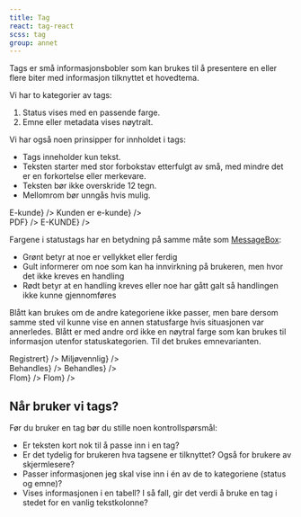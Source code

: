 ```yaml
---
title: Tag
react: tag-react
scss: tag
group: annet
---
```



<Ingress>
    Tags er små informasjonsbobler som kan brukes til å presentere en eller flere biter med informasjon tilknyttet et
    hovedtema.
</Ingress>

Vi har to kategorier av tags:

1.  Status vises med en passende farge.
2.  Emne eller metadata vises nøytralt.

<ComponentExample title="Tag" component={TagExample} codeExample={tagExampleCode} knobs={tagExampleKnobs} />

Vi har også noen prinsipper for innholdet i tags:

-   Tags inneholder kun tekst.
-   Teksten starter med stor forbokstav etterfulgt av små, med mindre det er en forkortelse eller merkevare.
-   Teksten bør ikke overskride 12 tegn.
-   Mellomrom bør unngås hvis mulig.

<div>
    <DoDontExample
        type="do"
        description="Kort tekst"
        content={<Tag className="jkl-spacing-2xs--right jkl-spacing-2xs--top">E-kunde</Tag>}
    />
    <DoDontExample
        type="dont"
        description="Lang tekst"
        content={<Tag className="jkl-spacing-2xs--right jkl-spacing-2xs--top">Kunden er e-kunde</Tag>}
    />
</div>
<div>
    <DoDontExample
        type="do"
        description="Forkortelse"
        content={<Tag className="jkl-spacing-2xs--right jkl-spacing-2xs--top">PDF</Tag>}
    />
    <DoDontExample
        type="dont"
        description="Alt som versaler"
        content={<Tag className="jkl-spacing-2xs--right jkl-spacing-2xs--top">E-KUNDE</Tag>}
    />
</div>

Fargene i statustags har en betydning på samme måte som [MessageBox](/komponenter/messagebox):

-   Grønt betyr at noe er vellykket eller ferdig
-   Gult informerer om noe som kan ha innvirkning på brukeren, men hvor det ikke kreves en handling
-   Rødt betyr at en handling kreves eller noe har gått galt så handlingen ikke kunne gjennomføres

Blått kan brukes om de andre kategoriene ikke passer, men bare dersom samme sted vil kunne vise en annen statusfarge hvis situasjonen var annerledes. Blått er med andre ord ikke en nøytral farge som kan brukes til informasjon utenfor statuskategorien. Til det brukes emnevarianten.

<div>
    <DoDontExample
        type="do"
        description="Status"
        content={<SuccessTag className="jkl-spacing-2xs--right jkl-spacing-2xs--top">Registrert</SuccessTag>}
    />
    <DoDontExample
        type="dont"
        description="Statusfarge for emne"
        content={<SuccessTag className="jkl-spacing-2xs--right jkl-spacing-2xs--top">Miljøvennlig</SuccessTag>}
    />
</div>
<div>
    <DoDontExample
        type="do"
        description="Status"
        content={<InfoTag className="jkl-spacing-2xs--right jkl-spacing-2xs--top">Behandles</InfoTag>}
    />
    <DoDontExample
        type="dont"
        description="Emnefarge for status"
        content={<Tag className="jkl-spacing-2xs--right jkl-spacing-2xs--top">Behandles</Tag>}
    />
</div>
<div>
    <DoDontExample
        type="do"
        description="Emne"
        content={<Tag className="jkl-spacing-2xs--right jkl-spacing-2xs--top">Flom</Tag>}
    />
    <DoDontExample
        type="dont"
        description="Statusfarge for emne"
        content={<InfoTag className="jkl-spacing-2xs--right jkl-spacing-2xs--top">Flom</InfoTag>}
    />
</div>

## Når bruker vi tags?

Før du bruker en tag bør du stille noen kontrollspørsmål:

-   Er teksten kort nok til å passe inn i en tag?
-   Er det tydelig for brukeren hva tagsene er tilknyttet? Også for brukere av skjermlesere?
-   Passer informasjonen jeg skal vise inn i én av de to kategoriene (status og emne)?
-   Vises informasjonen i en tabell? I så fall, gir det verdi å bruke en tag i stedet for en vanlig tekstkolonne?
